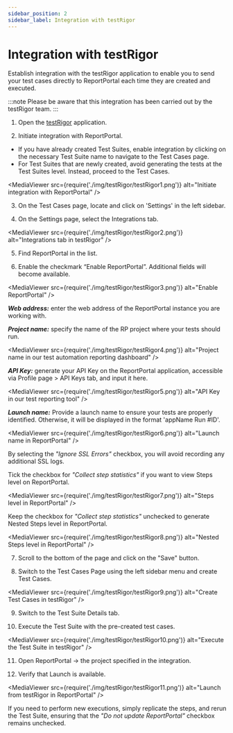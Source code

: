 ```yaml
---
sidebar_position: 2
sidebar_label: Integration with testRigor
---
```


# Integration with testRigor

Establish integration with the testRigor application to enable you to send your test cases directly to ReportPortal each time they are created and executed.

:::note
Please be aware that this integration has been carried out by the testRigor team.
:::

1. Open the [testRigor](https://testrigor.com) application.

2. Initiate integration with ReportPortal.

- If you have already created Test Suites, enable integration by clicking on the necessary Test Suite name to navigate to the Test Cases page.
- For Test Suites that are newly created, avoid generating the tests at the Test Suites level. Instead, proceed to the Test Cases.

<MediaViewer src={require('./img/testRigor/testRigor1.png')} alt="Initiate integration with ReportPortal" />

3. On the Test Cases page, locate and click on 'Settings' in the left sidebar.

4. On the Settings page, select the Integrations tab.

<MediaViewer src={require('./img/testRigor/testRigor2.png')} alt="Integrations tab in testRigor" />

5. Find ReportPortal in the list.

6. Enable the checkmark “Enable ReportPortal”. Additional fields will become available.

<MediaViewer src={require('./img/testRigor/testRigor3.png')} alt="Enable ReportPortal" />

***Web address:*** enter the web address of the ReportPortal instance you are working with.

***Project name:*** specify the name of the RP project where your tests should run.

<MediaViewer src={require('./img/testRigor/testRigor4.png')} alt="Project name in our test automation reporting dashboard" />

***API Key:*** generate your API Key on the ReportPortal application, accessible via Profile page > API Keys tab, and input it here.

<MediaViewer src={require('./img/testRigor/testRigor5.png')} alt="API Key in our test reporting tool" />

***Launch name:*** Provide a launch name to ensure your tests are properly identified. Otherwise, it will be displayed in the format 'appName Run #ID'.

<MediaViewer src={require('./img/testRigor/testRigor6.png')} alt="Launch name in ReportPortal" />

By selecting the *"Ignore SSL Errors"* checkbox, you will avoid recording any additional SSL logs.

Tick the checkbox for *"Collect step statistics"* if you want to view Steps level on ReportPortal.

<MediaViewer src={require('./img/testRigor/testRigor7.png')} alt="Steps level in ReportPortal" />

Keep the checkbox for *"Collect step statistics"* unchecked to generate Nested Steps level in ReportPortal.

<MediaViewer src={require('./img/testRigor/testRigor8.png')} alt="Nested Steps level in ReportPortal" />

7. Scroll to the bottom of the page and click on the "Save" button.

8. Switch to the Test Cases Page using the left sidebar menu and create Test Cases.

<MediaViewer src={require('./img/testRigor/testRigor9.png')} alt="Create Test Cases in testRigor" />

9. Switch to the Test Suite Details tab.

10. Execute the Test Suite with the pre-created test cases.

<MediaViewer src={require('./img/testRigor/testRigor10.png')} alt="Execute the Test Suite in testRigor" />

11. Open ReportPortal -> the project specified in the integration.

12. Verify that Launch is available.

<MediaViewer src={require('./img/testRigor/testRigor11.png')} alt="Launch from testRigor in ReportPortal" />

If you need to perform new executions, simply replicate the steps, and rerun the Test Suite, ensuring that the *"Do not update ReportPortal"* checkbox remains unchecked.
